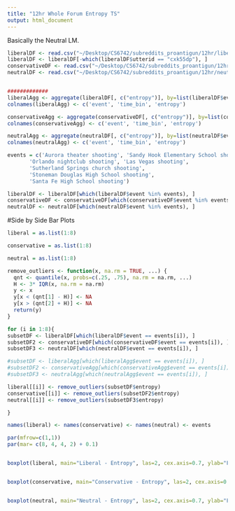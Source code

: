 ```yaml
---
title: "12hr Whole Forum Entropy TS"
output: html_document
---
```


Basically the Neutral LM. 

```r
liberalDF <- read.csv("~/Desktop/CS6742/subreddits_proantigun/12hr/liberal_forum_wholeforum_entropy.csv", comment.char="#", stringsAsFactors=FALSE)
liberalDF <- liberalDF[-which(liberalDF$utterid == "cxk55dp"), ]
conservativeDF <- read.csv("~/Desktop/CS6742/subreddits_proantigun/12hr/conservative_forum_wholeforum_entropy.csv", comment.char="#", stringsAsFactors=FALSE)
neutralDF <- read.csv("~/Desktop/CS6742/subreddits_proantigun/12hr/neutral_forum_wholeforum_entropy.csv", comment.char="#", stringsAsFactors=FALSE)


#############
liberalAgg <- aggregate(liberalDF[, c("entropy")], by=list(liberalDF$event, liberalDF$time_bin), function(x){mean(x, na.rm=TRUE)})
colnames(liberalAgg) <- c('event', 'time_bin', 'entropy')

conservativeAgg <- aggregate(conservativeDF[, c("entropy")], by=list(conservativeDF$event, conservativeDF$time_bin), function(x){mean(x, na.rm=TRUE)})
colnames(conservativeAgg) <- c('event', 'time_bin', 'entropy')

neutralAgg <- aggregate(neutralDF[, c("entropy")], by=list(neutralDF$event, neutralDF$time_bin), function(x){mean(x, na.rm=TRUE)})
colnames(neutralAgg) <- c('event', 'time_bin', 'entropy')

events = c('Aurora theater shooting', 'Sandy Hook Elementary School shooting', 'San Bernardino attack',
       'Orlando nightclub shooting', 'Las Vegas shooting',
       'Sutherland Springs church shooting',
       'Stoneman Douglas High School shooting',
       'Santa Fe High School shooting')

liberalDF <- liberalDF[which(liberalDF$event %in% events), ]
conservativeDF <- conservativeDF[which(conservativeDF$event %in% events), ]
neutralDF <- neutralDF[which(neutralDF$event %in% events), ]
```


#Side by Side Bar Plots
```r
liberal = as.list(1:8)

conservative = as.list(1:8)

neutral = as.list(1:8)

remove_outliers <- function(x, na.rm = TRUE, ...) {
  qnt <- quantile(x, probs=c(.25, .75), na.rm = na.rm, ...)
  H <- 3* IQR(x, na.rm = na.rm)
  y <- x
  y[x < (qnt[1] - H)] <- NA
  y[x > (qnt[2] + H)] <- NA
  return(y)
}

for (i in 1:8){
subsetDF <- liberalDF[which(liberalDF$event == events[i]), ]
subsetDF2 <- conservativeDF[which(conservativeDF$event == events[i]), ]
subsetDF3 <- neutralDF[which(neutralDF$event == events[i]), ]

#subsetDF <- liberalAgg[which(liberalAgg$event == events[i]), ]
#subsetDF2 <- conservativeAgg[which(conservativeAgg$event == events[i]), ]
#subsetDF3 <- neutralAgg[which(neutralAgg$event == events[i]), ]

liberal[[i]] <- remove_outliers(subsetDF$entropy)
conservative[[i]] <- remove_outliers(subsetDF2$entropy)
neutral[[i]] <- remove_outliers(subsetDF3$entropy)

}

names(liberal) <- names(conservative) <- names(neutral) <- events

par(mfrow=c(1,1))
par(mar= c(8, 4, 4, 2) + 0.1)


boxplot(liberal, main="Liberal - Entropy", las=2, cex.axis=0.7, ylab="Forum Entropy", col = "steelblue")


boxplot(conservative, main="Conservative - Entropy", las=2, cex.axis=0.7, ylab="Forum Entropy", col = 'firebrick4')


boxplot(neutral, main="Neutral - Entropy", las=2, cex.axis=0.7, ylab="Forum Entropy", col='seagreen')
```

